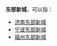 '''东部新城'''，可以指：

* [[济南东部新城|济南东部新城]]
* [[宁波东部新城|宁波东部新城]]
* [[福州东部新城|福州东部新城]]

{{disambig|cat=四字地名消歧义}}